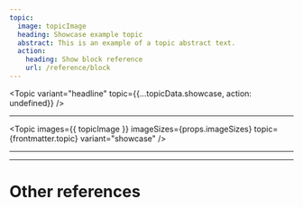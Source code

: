 ```yaml
---
topic:
  image: topicImage
  heading: Showcase example topic
  abstract: This is an example of a topic abstract text.
  action:
    heading: Show block reference
    url: /reference/block
---
```



<Topic
  variant="headline"
  topic={{...topicData.showcase, action: undefined}}
/>

---

<Topic
  images={{ topicImage }}
  imageSizes={props.imageSizes}
  topic={frontmatter.topic}
  variant="showcase"
/>

---

<TwoColumnLayout>
  <Topic
    images={{ topicImage }}
    imageSizes={props.imageSizes}
    topic={frontmatter.topic}
    variant="showcase"
  />
  <Topic
    images={{ topicImage }}
    imageSizes={props.imageSizes}
    topic={frontmatter.topic}
    variant="showcase"
  />
</TwoColumnLayout>

---

# Other references

<TopicList 
  variant="three-column"
  topicVariant="card"
  topics={Object.values(topicData)}
/>
